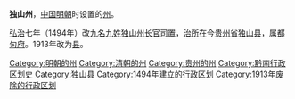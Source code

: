 '''独山州'''，[[中国|中国]][[明朝|明朝]]时设置的[[州|州]]。

[[弘治_(明朝)|弘治]]七年（1494年）改[[九名九姓独山州长官司|九名九姓独山州长官司]]置，[[治所|治所]]在今[[贵州省|贵州省]][[独山县|独山县]]，属[[都匀府|都匀府]]。1913年改为[[独山县|县]]。

{{贵州行政区划小作品}}
{{DEFAULTSORT:D}}
[[Category:明朝的州|Category:明朝的州]]
[[Category:清朝的州|Category:清朝的州]]
[[Category:贵州的州|Category:贵州的州]] 
[[Category:黔南行政区划史|Category:黔南行政区划史]]
[[Category:独山县|Category:独山县]]
[[Category:1494年建立的行政区划|Category:1494年建立的行政区划]]
[[Category:1913年废除的行政区划|Category:1913年废除的行政区划]]
